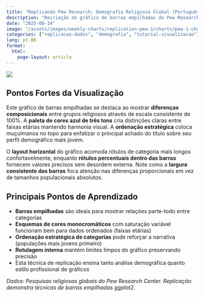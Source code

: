 ```yaml
---
title: "Replicando Pew Research: Demografia Religiosa Global (Português)"
description: "Recriação do gráfico de barras empilhadas do Pew Research mostrando distribuições etárias entre grupos religiosos usando ggplot2"
date: "2025-08-14"
image: "/assets/images/weekly-charts/replication-pew-1/charts/pew-1-chart.png"
categories: ["replicacao-dados", "demografia", "tutorial-visualizacao"]
lang: pt-BR
format:
  html:
    page-layout: article
---
```


![](/assets/images/weekly-charts/replication-pew-1/charts/pew-1-chart.png){fig-align="center"}

## Pontos Fortes da Visualização

Este gráfico de barras empilhadas se destaca ao mostrar **diferenças composicionais** entre grupos religiosos através de escala consistente de 100%. A **paleta de cores azul de três tons** cria distinções claras entre faixas etárias mantendo harmonia visual. A **ordenação estratégica** coloca muçulmanos no topo para enfatizar o principal achado do título sobre seu perfil demográfico mais jovem.

O **layout horizontal** do gráfico acomoda rótulos de categoria mais longos confortavelmente, enquanto **rótulos percentuais dentro das barras** fornecem valores precisos sem desordem externa. Note como a **largura consistente das barras** foca atenção nas diferenças proporcionais em vez de tamanhos populacionais absolutos.

## Principais Pontos de Aprendizado

- **Barras empilhadas** são ideais para mostrar relações parte-todo entre categorias
- **Esquemas de cores monocromáticos** com saturação variável funcionam bem para dados ordenados (faixas etárias)
- **Ordenação estratégica de categorias** pode reforçar a narrativa (populações mais jovens primeiro)
- **Rotulagem interna** mantém limites limpos do gráfico preservando precisão
- Esta técnica de replicação ensina tanto análise demográfica quanto estilo profissional de gráficos

*Dados: Pesquisas religiosas globais do Pew Research Center. Replicação demonstra técnicas de barras empilhadas ggplot2.*